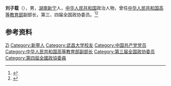 '''刘子载'''（{{bd|1905年||1972年|}}），男，[[湖南|湖南]][[新宁|新宁]]人，[[中华人民共和国|中华人民共和国]]政治人物，曾任[[中华人民共和国高等教育部|中华人民共和国高等教育部]]副部长，第三、四届全国政协委员。<ref>{{Cite book|title=历届全国政协委员人名辞典|author=|publisher=中国国际广播出版社|year=1996|isbn=9787507813746|location=北京|pages=286}}</ref><ref>{{Cite book|title=中华人民共和国职官志|author=何虎生, 李耀东, 向常福主编|publisher=中国社会出版社|year=2003|isbn=9787800883934|location=北京|pages=}}</ref>

== 参考资料 ==
{{reflist}}

{{中国人物小作品}}

{{Authority control}}
{{DEFAULTSORT:Liu刘}}
[[Category:刘姓|Zi]]
[[Category:新寧人|Category:新寧人]]
[[Category:武昌大学校友|Category:武昌大学校友]]
[[Category:中国共产党党员|Category:中国共产党党员]]
[[Category:中华人民共和国高等教育部副部长|Category:中华人民共和国高等教育部副部长]]
[[Category:第三届全国政协委员|Category:第三届全国政协委员]]
[[Category:第四屆全國政協委員|Category:第四屆全國政協委員]]